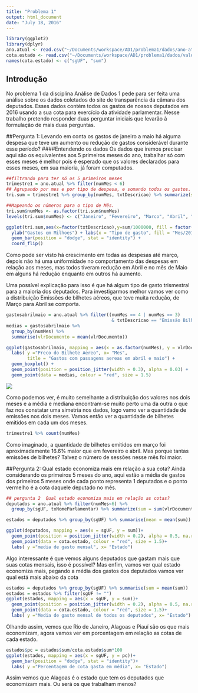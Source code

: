 ```yaml
---
title: "Problema 1"
output: html_document
date: "July 18, 2016"
---
```


```r
library(ggplot2)
library(dplyr)
ano.atual <- read.csv("~/Documents/workspace/AD1/problema1/dados/ano-atual.csv")
cota.estado <- read.csv("~/Documents/workspace/AD1/problema1/dados/valor-cota-por-estado.csv")
names(cota.estado) <- c("sgUF", "sum")

```

## Introdução
No problema 1 da disciplina Análise de Dados 1 pede para ser feita uma análise sobre os dados coletados do site de transparência da câmara dos deputados. Esses dados contém todos os gastos de nossos deputados em 2016 usando a sua cota para exercício da atividade parlamentar.
Nesse trabalho pretendo responder duas perguntar iniciais que levarão à formulação de mais duas perguntas.



##Pergunta 1: Levando em conta os gastos de janeiro a maio há alguma despesa que teve um aumento ou redução de gastos considerável durante esse período?
####Entendendo os dados
Os dados que iremos precisar aqui são os equivalentes aos 5 primeiros meses do ano, trabalhar só com esses meses é melhor pois é esperado que os valores declarados para esses meses, em sua maioria, já foram computados.

```r
##filtrando para ter só os 5 primeiros meses
trimestre1 = ano.atual %>% filter(numMes < 6)
## Agrupando por mes e por tipo de despesa, e somando todos os gastos.
tri.sum = trimestre1 %>% group_by(numMes, txtDescricao) %>% summarize(sum = sum(vlrDocumento))

##Mapeando os números para o tipo de Mês.
tri.sum$numMes <- as.factor(tri.sum$numMes)
levels(tri.sum$numMes) <- c("Janeiro", "Fevereiro", "Marco", "Abril", "Maio")

ggplot(tri.sum,aes(x=factor(txtDescricao),y=sum/1000000, fill = factor(numMes))) +
  ylab("Gastos em Milhoes") + labs(x = "Tipo de gasto", fill = "Mes/2016") +
  geom_bar(position = "dodge", stat = "identity") +
  coord_flip()
```

Como pode ser visto há crescimento em todas as despesas até março, depois não há uma uniformidade no comportamento das despesas em relação aos meses, mas todos tiveram redução em Abril e no mês de Maio em alguns há redução enquanto em outros há aumento.

Uma possível explicação para isso é que há algum tipo de gasto trismestral para a maioria dos deputados.
Para investigarmos melhor vamos ver como a distribuição Emissões de bilhetes aéreos, que teve muita redução,  de Março para Abril se comporta.

```r
gastosabrilmaio = ano.atual %>% filter((numMes == 4 | numMes == 3)
                                        & txtDescricao == "Emissão Bilhete Aéreo")
medias = gastosabrilmaio %>% 
  group_by(numMes) %>% 
  summarise(vlrDocumento = mean(vlrDocumento))

ggplot(gastosabrilmaio, mapping = aes(x = as.factor(numMes), y = vlrDocumento) ) +
  labs( y ="Preco do Bilhete Aereo", x= "Mes",
        title = "Gastos com passagens aereas em abril e maio") +
  geom_boxplot() +
  geom_point(position = position_jitter(width = 0.3), alpha = 0.03) +
  geom_point(data = medias, colour = "red", size = 1.5)

```

![](plot45.png)  

Como podemos ver, é muito semelhante a distribuição dos valores nos dois meses e a média e mediana encontram-se muito perto uma da outra o que faz nos constatar uma simetria nos dados, logo vamo ver a quantidade de emissões nos dois meses. Vamos então ver a quantidade de bilhetes emitidos em cada um dos meses.

```r
trimestre1 %>% count(numMes)
```

Como imaginado, a quantidade de bilhetes emitidos em março foi aproximadamente 16.6% maior que em fevereiro e abril. Mas porque tantas emissões de bilhetes? Talvez o número de sessões nesse mês foi maior.


##Pergunta 2: Qual estado economiza mais em relação a sua cota?
Ainda considerando os primeiros 5 meses do ano, aqui estão a média de gastos dos primeiros 5 meses onde cada ponto representa 1 deputados e o ponto vermelho é a cota daquele deputado no mês.

```r
## pergunta 2  Qual estado economiza mais em relação as cotas? 
deputados = ano.atual %>% filter(numMes<6) %>%
  group_by(sgUF, txNomeParlamentar) %>% summarize(sum = sum(vlrDocumento)/5)

estados = deputados %>% group_by(sgUF) %>% summarise(mean = mean(sum))

ggplot(deputados, mapping = aes(x = sgUF, y = sum))+
  geom_point(position = position_jitter(width = 0.2), alpha = 0.5, na.rm = TRUE)+
  geom_point(data = cota.estado, colour = "red", size = 1.5)+
  labs( y ="media de gasto mensal", x= "Estado")

```

Algo interessante é que vemos alguns deputados que gastam mais que suas cotas mensais, isso é possível? Mas enfim, vamos ver qual estado economiza mais, pegando a média dos gastos dos deputados vamos ver qual está mais abaixo da cota

```r
estados = deputados %>% group_by(sgUF) %>% summarise(sum = mean(sum))
estados = estados %>% filter(sgUF != "")
ggplot(estados, mapping = aes(x = sgUF, y = sum))+
  geom_point(position = position_jitter(width = 0.2), alpha = 0.5, na.rm = TRUE)+
  geom_point(data = cota.estado, colour = "red", size = 1.5)+
  labs( y ="Media de gasto mensal de todos os deputados", x= "Estado")


```

Olhando assim, vemos que Rio de Janeiro, Alagoas e Piauí são os que mais economizam, agora vamos ver em porcentagem em relação as cotas de cada estado.

```r
estados$pc = estados$sum/cota.estado$sum*100 
ggplot(estados, mapping = aes(x = sgUF, y = pc))+
  geom_bar(position = "dodge", stat = "identity")+
  labs( y ="Percentagem de cota gasta em média", x= "Estado")

```

Assim vemos que Alagoas é o estado que tem os deputados que economizam mais. Ou será os que trabalham menos?

